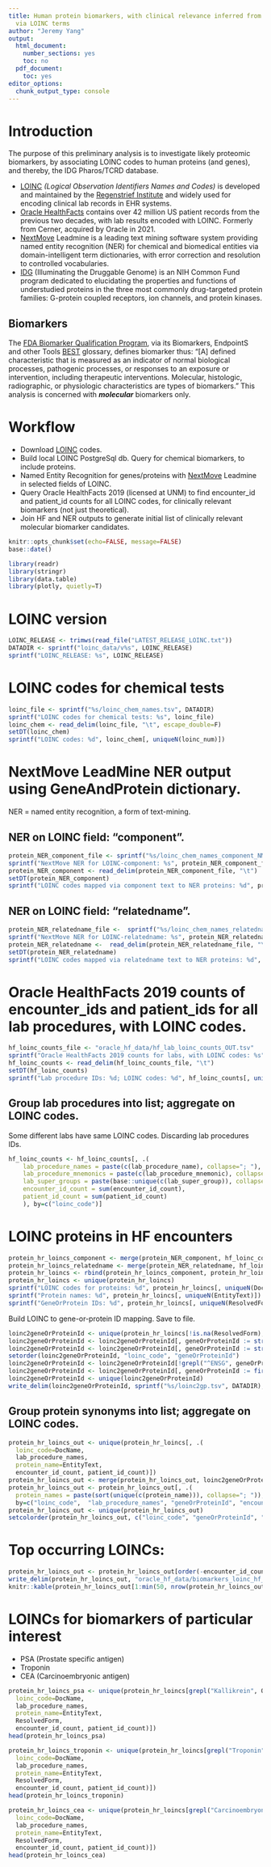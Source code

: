 ```yaml
---
title: Human protein biomarkers, with clinical relevance inferred from Oracle HealthFacts
  via LOINC terms
author: "Jeremy Yang"
output:
  html_document:
    number_sections: yes
    toc: no
  pdf_document:
    toc: yes
editor_options:
  chunk_output_type: console
---
```


# Introduction

The purpose of this preliminary analysis is to investigate likely proteomic
biomarkers, by associating LOINC codes to human proteins (and genes),
and thereby, the IDG Pharos/TCRD database.

* [LOINC](https://loinc.org/) _(Logical Observation Identifiers Names and Codes)_
is developed and maintained by the [Regenstrief Institute](https://www.regenstrief.org/)  and widely used for encoding clinical lab records in EHR systems.
* [Oracle HealthFacts](https://www.oracle.com/health/population-health/real-world-data/)
contains over 42 million US patient records from the previous two decades,
with lab results encoded with LOINC. Formerly from Cerner, acquired by Oracle in 2021.
* [NextMove](https://www.nextmovesoftware.com/) Leadmine is a leading
text mining software system providing named entity recognition (NER) for chemical
and biomedical entities via domain-intelligent term dictionaries, with error
correction and resolution to controlled vocabularies.
* [IDG](https://druggablegenome.net/) (Illuminating the Druggable Genome) is an
NIH Common Fund program dedicated to elucidating the properties and functions of
understudied proteins in the three most commonly drug-targeted protein families:
G-protein coupled receptors, ion channels, and protein kinases.

## Biomarkers

The [FDA Biomarker Qualification Program](https://www.fda.gov/drugs/biomarker-qualification-program/about-biomarkers-and-qualification), via its Biomarkers, EndpointS and other Tools [BEST](https://www.ncbi.nlm.nih.gov/books/NBK326791/) glossary, defines biomarker thus: "[A] defined characteristic that is measured as an indicator of normal biological processes, pathogenic processes, or responses to an exposure or intervention, including therapeutic interventions. Molecular, histologic, radiographic, or physiologic characteristics are types of biomarkers." This analysis is concerned with ___molecular___ biomarkers only.

# Workflow

* Download [LOINC](https://loinc.org/) codes.
* Build local LOINC PostgreSql db. Query for chemical biomarkers, to include proteins.
* Named Entity Recognition for genes/proteins with [NextMove](https://www.nextmovesoftware.com/) Leadmine in selected fields
of LOINC.
* Query Oracle HealthFacts 2019 (licensed at UNM) to find encounter_id and patient_id counts for all LOINC codes, for clinically relevant biomarkers (not just theoretical).
* Join HF and NER outputs to generate initial list of clinically relevant molecular biomarker candidates.

```r
knitr::opts_chunk$set(echo=FALSE, message=FALSE)
base::date()
```

```r
library(readr)
library(stringr)
library(data.table)
library(plotly, quietly=T)
```

# LOINC version

```r
LOINC_RELEASE <- trimws(read_file("LATEST_RELEASE_LOINC.txt"))
DATADIR <- sprintf("loinc_data/v%s", LOINC_RELEASE)
sprintf("LOINC_RELEASE: %s", LOINC_RELEASE)
```

# LOINC codes for chemical tests

```r
loinc_file <- sprintf("%s/loinc_chem_names.tsv", DATADIR)
sprintf("LOINC codes for chemical tests: %s", loinc_file)
loinc_chem <- read_delim(loinc_file, "\t", escape_double=F)
setDT(loinc_chem)
sprintf("LOINC codes: %d", loinc_chem[, uniqueN(loinc_num)])
```

# NextMove LeadMine NER output using GeneAndProtein dictionary.

NER = named entity recognition, a form of text-mining.

## NER on LOINC field: "component".

```r
protein_NER_component_file <- sprintf("%s/loinc_chem_names_component_NM_CFDictGeneAndProtein_leadmine.tsv", DATADIR)
sprintf("NextMove NER for LOINC-component: %s", protein_NER_component_file)
protein_NER_component <- read_delim(protein_NER_component_file, "\t")
setDT(protein_NER_component)
sprintf("LOINC codes mapped via component text to NER proteins: %d", protein_NER_component[, uniqueN(DocName)])
```

## NER on LOINC field: "relatedname".

```r
protein_NER_relatedname_file <-  sprintf("%s/loinc_chem_names_relatedname_NM_CFDictGeneAndProtein_leadmine.tsv", DATADIR)
sprintf("NextMove NER for LOINC-relatedname: %s", protein_NER_relatedname_file)
protein_NER_relatedname <-  read_delim(protein_NER_relatedname_file, "\t")
setDT(protein_NER_relatedname)
sprintf("LOINC codes mapped via relatedname text to NER proteins: %d", protein_NER_relatedname[, uniqueN(DocName)])
```

# Oracle HealthFacts 2019 counts of encounter\_ids and patient\_ids for all lab procedures, with LOINC codes.

```r
hf_loinc_counts_file <- "oracle_hf_data/hf_lab_loinc_counts_OUT.tsv"
sprintf("Oracle HealthFacts 2019 counts for labs, with LOINC codes: %s", hf_loinc_counts_file)
hf_loinc_counts <- read_delim(hf_loinc_counts_file, "\t")
setDT(hf_loinc_counts)
sprintf("Lab procedure IDs: %d; LOINC codes: %d", hf_loinc_counts[, uniqueN(lab_procedure_id)], hf_loinc_counts[, uniqueN(loinc_code)])
```

## Group lab procedures into list; aggregate on LOINC codes.

Some different labs have same LOINC codes. Discarding lab procedures IDs.

```r
hf_loinc_counts <- hf_loinc_counts[, .(
	lab_procedure_names = paste(c(lab_procedure_name), collapse="; "),
	lab_procedure_mnemonics = paste(c(lab_procedure_mnemonic), collapse="; "),
	lab_super_groups = paste(base::unique(c(lab_super_group)), collapse="; "),
	encounter_id_count = sum(encounter_id_count),
	patient_id_count = sum(patient_id_count)
	), by=c("loinc_code")]

```

# LOINC proteins in HF encounters

```r
protein_hr_loincs_component <- merge(protein_NER_component, hf_loinc_counts, by.x="DocName", by.y="loinc_code", all=F)
protein_hr_loincs_relatedname <- merge(protein_NER_relatedname, hf_loinc_counts, by.x="DocName", by.y="loinc_code", all=F)
protein_hr_loincs <- rbind(protein_hr_loincs_component, protein_hr_loincs_relatedname)
protein_hr_loincs <- unique(protein_hr_loincs)
sprintf("LOINC codes for proteins: %d", protein_hr_loincs[, uniqueN(DocName)])
sprintf("Protein names: %d", protein_hr_loincs[, uniqueN(EntityText)])
sprintf("GeneOrProtein IDs: %d", protein_hr_loincs[, uniqueN(ResolvedForm)])
```

Build LOINC to gene-or-protein ID mapping. Save to file.

```r
loinc2geneOrProteinId <- unique(protein_hr_loincs[!is.na(ResolvedForm), .(loinc_code=DocName, geneOrProteinId = ResolvedForm)])
loinc2geneOrProteinId <- loinc2geneOrProteinId[, geneOrProteinId := str_replace(geneOrProteinId, "^(\\d+)$", "ENSG\\1")] #Need leading zeroes
loinc2geneOrProteinId <- loinc2geneOrProteinId[, geneOrProteinId := str_replace(geneOrProteinId, "^([A-Z]\\d+)$", "UNIPROT:\\1")]
setorder(loinc2geneOrProteinId, "loinc_code", "geneOrProteinId")
loinc2geneOrProteinId <- loinc2geneOrProteinId[!grepl("^ENSG", geneOrProteinId)] #For now ignore ENSGs.
loinc2geneOrProteinId <- loinc2geneOrProteinId[, geneOrProteinId := first(geneOrProteinId), by = c("loinc_code")]
loinc2geneOrProteinId <- unique(loinc2geneOrProteinId)
write_delim(loinc2geneOrProteinId, sprintf("%s/loinc2gp.tsv", DATADIR), delim="\t")
```

## Group protein synonyms into list; aggregate on LOINC codes.

```r
protein_hr_loincs_out <- unique(protein_hr_loincs[, .(
  loinc_code=DocName, 
  lab_procedure_names, 
  protein_name=EntityText, 
  encounter_id_count, patient_id_count)])
protein_hr_loincs_out <- merge(protein_hr_loincs_out, loinc2geneOrProteinId, by="loinc_code", all=F)
protein_hr_loincs_out <- protein_hr_loincs_out[, .(
  protein_names = paste(sort(unique(c(protein_name))), collapse="; ")), 
  by=c("loinc_code",  "lab_procedure_names", "geneOrProteinId", "encounter_id_count", "patient_id_count")]
protein_hr_loincs_out <- unique(protein_hr_loincs_out)
setcolorder(protein_hr_loincs_out, c("loinc_code", "geneOrProteinId", "lab_procedure_names", "protein_names", "encounter_id_count", "patient_id_count"))
```

# Top occurring LOINCs:

```r
protein_hr_loincs_out <- protein_hr_loincs_out[order(-encounter_id_count)]
write_delim(protein_hr_loincs_out, "oracle_hf_data/biomarkers_loinc_hf_out.tsv", delim="\t")
knitr::kable(protein_hr_loincs_out[1:min(50, nrow(protein_hr_loincs_out))], caption=sprintf("LOINCs ranked by occurence: %d LOINCs, %d geneOrProteinIds", protein_hr_loincs_out[, uniqueN(loinc_code)], protein_hr_loincs_out[, uniqueN(geneOrProteinId)]))
```

# LOINCs for biomarkers of particular interest

* PSA (Prostate specific antigen)
* Troponin
* CEA (Carcinoembryonic antigen)

```r
protein_hr_loincs_psa <- unique(protein_hr_loincs[grepl("Kallikrein", OriginalText, ignore.case=T), .(
  loinc_code=DocName, 
  lab_procedure_names, 
  protein_name=EntityText, 
  ResolvedForm,
  encounter_id_count, patient_id_count)])
head(protein_hr_loincs_psa)
```

```r
protein_hr_loincs_troponin <- unique(protein_hr_loincs[grepl("Troponin", OriginalText, ignore.case=T), .(
  loinc_code=DocName, 
  lab_procedure_names, 
  protein_name=EntityText, 
  ResolvedForm,
  encounter_id_count, patient_id_count)])
head(protein_hr_loincs_troponin)
```

```r
protein_hr_loincs_cea <- unique(protein_hr_loincs[grepl("Carcinoembryonic", lab_procedure_names, ignore.case=T), .(
  loinc_code=DocName, 
  lab_procedure_names, 
  protein_name=EntityText, 
  ResolvedForm,
  encounter_id_count, patient_id_count)])
head(protein_hr_loincs_cea)
```

